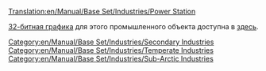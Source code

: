[[Translation:en/Manual/Base Set/Industries/Power Station]]
{{ru/Перевод|en/Manual/Base Set/Industries/Power Station|0}}

{{ru/Manual/Base Set/Industries/Промышленность| имя=Электростанция
| Изображение=en/Manual/Base Set/Industries/Powerstation.png
| Климат=[[ru/Manual/Климат|Умеренный]], [[ru/Manual/Климат|Субарктический]]
| Принимает=[[ru/Manual/Base Set/Cargos/Уголь|Уголь]]
| Производит=Ничего
| Примечания=Нет в [[ru/Manual/Климат|субтропическом климате]]
}}

[[ru/Archive/Old 32bpp/Разработка 32 битной графики#user-info|32-битная графика]] для этого промышленного объекта доступна в [[en/Archive/Old 32bpp/List of downloadable 32 bpp tars|здесь]].

[[Category:en/Manual/Base Set/Industries/Secondary Industries]]
[[Category:en/Manual/Base Set/Industries/Temperate Industries]]
[[Category:en/Manual/Base Set/Industries/Sub-Arctic Industries]]